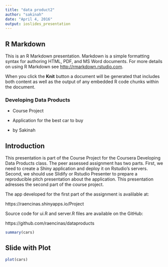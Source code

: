 ```yaml
---
title: "data product2"
author: "sakinah"
date: "April 4, 2016"
output: ioslides_presentation
---
```


## R Markdown

This is an R Markdown presentation. Markdown is a simple formatting syntax for authoring HTML, PDF, and MS Word documents. For more details on using R Markdown see <http://rmarkdown.rstudio.com>.

When you click the **Knit** button a document will be generated that includes both content as well as the output of any embedded R code chunks within the document.

### Developing Data Products

- Course Project

- Application for the best car to buy 

- by Sakinah


## Introduction
This presentation is part of the Course Project for the Coursera Developing Data Products class. The peer assessed assignment has two parts. First, we need to create a Shiny application and deploy it on Rstudio's servers. Second, we should use Slidify or Rstudio Presenter to prepare a reproducible pitch presentation about the application. This presentation adresses the second part of the course project.

The app developed for the first part of the assignment is avalilable at:

https://raencinas.shinyapps.io/Project

Source code for ui.R and server.R files are available on the GitHub:

https://github.com/raencinas/dataproducts

```r
summary(cars)
```

## Slide with Plot

```r
plot(cars)
```

